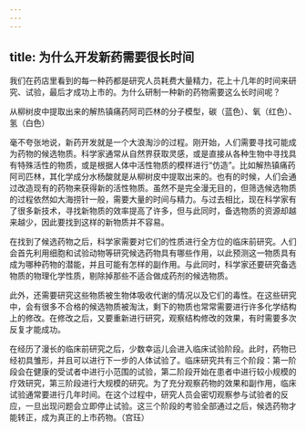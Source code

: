 ```yaml
---
---
---
```

title: 为什么开发新药需要很长时间
---




我们在药店里看到的每一种药都是研究人员耗费大量精力，花上十几年的时间来研究、试验，最后才成功上市的。为什么研制一种新的药物需要这么长时间呢？

从柳树皮中提取出来的解热镇痛药阿司匹林的分子模型，碳（蓝色）、氧（红色）、氢（白色）



毫不夸张地说，新药开发就是一个大浪淘沙的过程。刚开始，人们需要寻找可能成为药物的候选物质。科学家通常从自然界获取灵感，或是直接从各种生物中寻找具有特殊活性的物质，或是根据人体中活性物质的模样进行“仿造”。比如解热镇痛药阿司匹林，其化学成分水杨酸就是从柳树皮中提取出来的。也有的时候，人们会通过改造现有的药物来获得新的活性物质。虽然不是完全漫无目的，但筛选候选物质的过程依然如大海捞针一般，需要大量的时间与精力。与过去相比，现在科学家有了很多新技术，寻找新物质的效率提高了许多，但与此同时，备选物质的资源却越来越少，因此要找到这样的新物质并不容易。

在找到了候选药物之后，科学家需要对它们的性质进行全方位的临床前研究。人们会首先利用细胞和试验动物等研究候选药物具有哪些作用，以此预测这一物质具有成为哪种药物的潜能，并且可能有怎样的副作用。与此同时，科学家还要研究备选物质的物理化学性质，剔除掉那些不适合做成药剂的候选物质。

此外，还需要研究这些物质被生物体吸收代谢的情况以及它们的毒性。在这些研究中，会有很多不合格的候选物质被淘汰，剩下的物质也常常需要进行许多化学结构上的修改。在修改之后，又要重新进行研究，观察结构修改的效果，有时需要多次反复才能成功。

在经历了漫长的临床前研究之后，少数幸运儿会进入临床试验阶段。此时，药物已经初具雏形，并且可以进行下一步的人体试验了。临床研究共有三个阶段：第一阶段会在健康的受试者中进行小范围的试验，第二阶段开始在患者中进行较小规模的疗效研究，第三阶段进行大规模的研究。为了充分观察药物的效果和副作用，临床试验通常要进行几年时间。在这个过程中，研究人员会密切观察参与试验者的反应，一旦出现问题会立即停止试验。这三个阶段的考验全部通过之后，候选药物才能转正，成为真正的上市药物。（宫珏）